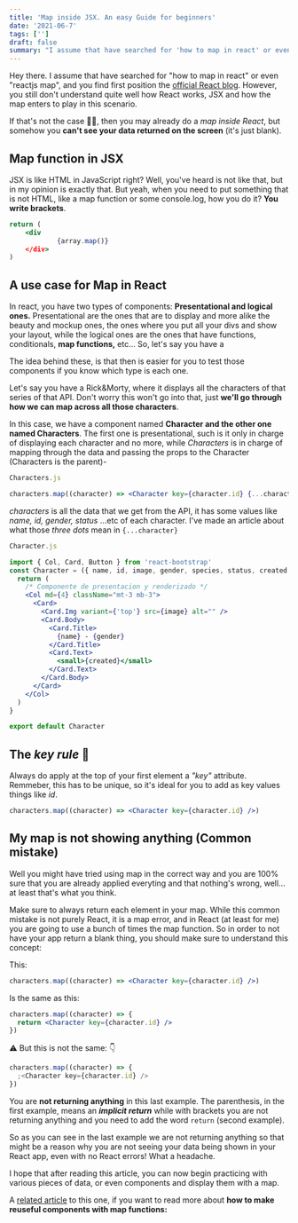 ```yaml
---
title: 'Map inside JSX. An easy Guide for beginners'
date: '2021-06-7'
tags: ['']
draft: false
summary: "I assume that have searched for 'how to map in react' or even 'reactjs map', and you find first position the official React blog. However, you still don't understand quite well how React works, JSX and how the map enters to play in this scenario."
---
```


Hey there. I assume that have searched for "how to map in react" or even "reactjs map", and you find first position the [official React blog](https://reactjs.org/docs/lists-and-keys.html). However, you still don't understand quite well how React works, JSX and how the map enters to play in this scenario.

If that's not the case ☝🏻, then you may already do a _map inside React_, but somehow you **can't see your data returned on the screen** (it's just blank).

## Map function in JSX

JSX is like HTML in JavaScript right? Well, you've heard is not like that, but in my opinion is exactly that. But yeah, when you need to put something that is not HTML, like a map function or some console.log, how you do it? **You write brackets**.

```jsx
return (
	<div
			{array.map()}
	</div>
)

```

## A use case for Map in React

In react, you have two types of components: **Presentational and logical ones.** Presentational are the ones that are to display and more alike the beauty and mockup ones, the ones where you put all your divs and show your layout, while the logical ones are the ones that have functions, conditionals, **map functions,** etc... So, let's say you have a

The idea behind these, is that then is easier for you to test those components if you know which type is each one.

Let's say you have a Rick&Morty, where it displays all the characters of that series of that API. Don't worry this won't go into that, just **we'll go through how we can map across all those characters**.

In this case, we have a component named **Character and the other one named Characters**. The first one is presentational, such is it only in charge of displaying each character and no more, while _Characters_ is in charge of mapping through the data and passing the props to the Character (Characters is the parent)-

```jsx
Characters.js
```

```jsx
characters.map((character) => <Character key={character.id} {...character} />)
```

_characters_ is all the data that we get from the API, it has some values like _name, id, gender, status_ ...etc of each character.
I've made an article about what those _three dots_ mean in `{...character}`

```jsx
Character.js
```

```jsx
import { Col, Card, Button } from 'react-bootstrap'
const Character = ({ name, id, image, gender, species, status, created }) => {
  return (
    /* Componente de presentacion y renderizado */
    <Col md={4} className="mt-3 mb-3">
      <Card>
        <Card.Img variant={'top'} src={image} alt="" />
        <Card.Body>
          <Card.Title>
            {name} - {gender}
          </Card.Title>
          <Card.Text>
            <small>{created}</small>
          </Card.Text>
        </Card.Body>
      </Card>
    </Col>
  )
}

export default Character
```

## The _key rule_ 🔑

Always do apply at the top of your first element a _"key"_ attribute. Remmeber, this has to be unique, so it's ideal for you to add as key values things like _id_.

```jsx
characters.map((character) => <Character key={character.id} />)
```

## My map is not showing anything (Common mistake)

Well you might have tried using map in the correct way and you are 100% sure that you are already applied everyting and that nothing's wrong, well... at least that's what you think.

Make sure to always return each element in your map. While this common mistake is not purely React, it is a map error, and in React (at least for me) you are going to use a bunch of times the map function. So in order to not have your app return a blank thing, you should make sure to understand this concept:

This:

```jsx
characters.map((character) => <Character key={character.id} />)
```

Is the same as this:

```jsx
characters.map((character) => {
  return <Character key={character.id} />
})
```

⚠️ But this is not the same: 👇

```jsx
characters.map((character) => {
  ;<Character key={character.id} />
})
```

You are **not returning anything** in this last example. The parenthesis, in the first example, means an **_implicit return_** while with brackets you are not returning anything and you need to add the word `return` (second example).

So as you can see in the last example we are not returning anything so that might be a reason why you are not seeing your data being shown in your React app, even with no React errors! What a headache.

I hope that after reading this article, you can now begin practicing with various pieces of data, or even components and display them with a map.

A [related article](https://reactshark.vercel.app/blog/make-a-component-reusable) to this one, if you want to read more about **how to make reuseful components with map functions:**
